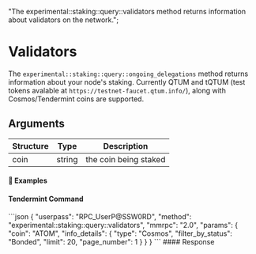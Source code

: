   "The experimental::staking::query::validators method returns information about validators on the network.";

# Validators

The `experimental::staking::query::ongoing_delegations` method returns information about your node's staking. Currently QTUM and tQTUM (test tokens avalable at `https://testnet-faucet.qtum.info/`), along with Cosmos/Tendermint coins are supported.

## Arguments

| Structure | Type   | Description           |
| --------- | ------ | --------------------- |
| coin      | string | the coin being staked |

#### 📌 Examples

#### Tendermint Command

<CodeGroup title="" tag="POST" label="experimental::staking::query::validators" mm2MethodDecorate="true">
  ```json
  {
    "userpass": "RPC_UserP@SSW0RD",
    "method": "experimental::staking::query::validators",
    "mmrpc": "2.0",
    "params": {
      "coin": "ATOM",
      "info_details": {
        "type": "Cosmos",
        "filter_by_status": "Bonded",
        "limit": 20,
        "page_number": 1
      }
    }
  }
  ```
</CodeGroup>

<CollapsibleSection expandedText="Hide Response" collapsedText="Show Response">
  #### Response

  ```json
  ```
</CollapsibleSection>

